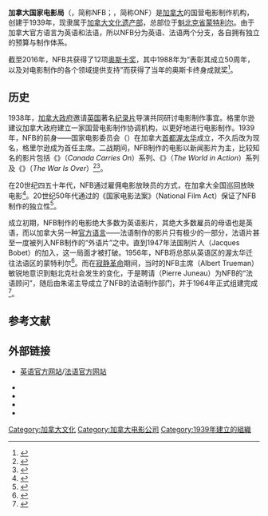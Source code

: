 {{NoteTA
| G1 = TO
| G2 = PP
}}{{Expand English|National Film Board of Canada|date=2016年6月}}
{{Infobox organization
|name         = 加拿大国家电影局<br/>National Film Board of Canada <br/>{{lang|fr|Office national du film du Canada}}
|image        = NFB logo.svg
|image_border = 
|size         = 
|alt          = 
|caption      = 加拿大国家电影局的标志
|map          =
|msize        = 
|malt         = 
|mcaption     = 
|abbreviation = NFB、ONF
|motto        = 
|formation    = 1939
|extinction   = 
|type         = 国有机构
|status       = 
|purpose      = 电影制作
|headquarters = {{CAN}}魁北克省蒙特利尔
|region_served =
|membership   = 
|language     = 英语、法语
|leader_title = 主席
|leader_name  = {{tsl|en|Claude Joli-Coeur}}
|main_organ   = 
|parent_organization = 
|affiliations = 
|num_staff    = 
|num_volunteers =
|budget       = 
|website      = https://www.nfb.ca （英语）<br/>https://www.onf.ca （法语）
|remarks      =
}}
'''加拿大国家电影局'''（{{lang-en|National Film Board of Canada}}，简称NFB；{{lang-fr|Office national du film du Canada}}，简称ONF）是[[加拿大|加拿大]]的国营电影制作机构，创建于1939年，现隶属于[[加拿大文化遗产部|加拿大文化遗产部]]，总部位于[[魁北克省|魁北克省]][[蒙特利尔|蒙特利尔]]。由于加拿大官方语言为英语和法语，所以NFB分为英语、法语两个分支，各自拥有独立的预算与制作体系。

截至2016年，NFB共获得了12项[[奥斯卡奖|奥斯卡奖]]，其中1988年为“表彰其成立50周年，以及对电影制作的各个领域提供支持”而获得了当年的奥斯卡终身成就奖<ref name=honorary>{{cite web|url=http://www.oscars.org/press/pressreleases/1999/99.11.01.html|title=Academy to Celebrate National Film Board of Canada Anniversary|last=Unger|first=Leslie|publisher=Academy of Motion Picture Arts and Sciences|date=November 1, 1999|accessdate=August 30, 2006|archiveurl=https://web.archive.org/web/20070611150345/http://www.oscars.org/press/pressreleases/1999/99.11.01.html|archivedate=2007-06-11|dead-url=no}}</ref>。

==历史==
1938年，[[加拿大政府|加拿大政府]]邀请[[英国|英国]]著名[[纪录片|纪录片]]导演{{link-en|约翰·格里尔逊|John Grierson}}共同研讨电影制作事宜。格里尔逊建议加拿大政府建立一家国营电影制作协调机构，以更好地进行电影制作。1939年，NFB的前身——国家电影委员会（{{lang-en|National Film Commission}}）在加拿大[[首都|首都]][[渥太华|渥太华]]成立，不久后改为现名，格里尔逊成为首任主席。二战期间，NFB制作的电影以新闻影片为主，比较知名的影片包括《{{link-en|加拿大前进|Canada Carries On}}》（''Canada Carries On''）系列、《{{link-en|世界在行动|The World in Action}}》（''The World in Action''）系列及《{{link-en|战争结束|The War Is Over (1945 film)}}》（''The War Is Over''）<ref name="CFE">{{cite web|url=http://www.filmreferencelibrary.ca/index.asp?layid=44&csid1=615&navid=66|title=Canada Carries On|last=Morris|first=Peter|work=Canadian Film Encyclopedia|publisher=Film Reference Library|accessdate=October 17, 2009|archive-date=2009-02-26|archive-url=https://web.archive.org/web/20090226212750/http://www.filmreferencelibrary.ca/index.asp?layid=44|dead-url=yes}}</ref><ref name="Ohayon2">{{cite web|url=http://blog.nfb.ca/2009/09/30/propaganda-cinema-the-world-in-action/|title=Propaganda Cinema at the NFB – The World in Action|last=Ohayon|first=Albert|date=September 30, 2009|work=NFB.ca|publisher=National Film Board of Canada|accessdate=October 19, 2009|archive-date=2011-03-03|archive-url=https://web.archive.org/web/20110303145620/http://blog.nfb.ca/2009/09/30/propaganda-cinema-the-world-in-action/|dead-url=no}}</ref>。

在20世纪四五十年代，NFB通过雇佣电影放映员的方式，在加拿大全国巡回放映电影<ref>{{cite web|url=http://www.nfb.ca/film/movie_showman/|title=Movie Showman|last=Spak|first=Harvey|work=NFB.ca|publisher=National Film Board of Canada|accessdate=February 17, 2009|archive-date=2016-05-08|archive-url=https://web.archive.org/web/20160508031947/http://www.nfb.ca/film/movie_showman|dead-url=no}}</ref>。20世纪50年代通过的《国家电影法案》（National Film Act）保证了NFB制作的独立性<ref name=filmact>{{cite web|url=http://www.thecanadianencyclopedia.com/index.cfm?PgNm=TCE&Params=U1ARTU0002538|title=National Film Board of Canada/Office national du film du Canada|work=The Canadian Encyclopedia|publisher=Historica Foundation of Canada|accessdate=August 30, 2006|archive-date=2006-08-29|archive-url=https://web.archive.org/web/20060829025137/http://www.thecanadianencyclopedia.com/index.cfm?PgNm=TCE&Params=U1ARTU0002538|dead-url=no}}</ref>。

成立初期，NFB制作的电影绝大多数为英语影片，其绝大多数雇员的母语也是英语，而以加拿大另一种[[官方语言|官方语言]]——法语制作的影片只有极少的一部分，法语片甚至一度被列入NFB制作的“外语片”之中。直到1947年法国制片人{{link-en|雅各布·波贝|Jacques Bobet}}（Jacques Bobet）的加入，这一局面才被打破。1956年，NFB将总部从英语区的渥太华迁往法语区的蒙特利尔<ref name="Bobet NFB">{{cite web | url=http://onf-nfb.gc.ca/eng/portraits/260/ | title=Bobet Jacques | publisher=National Film Board of Canada | work=NFB PROFILES | accessdate=April 29, 2012 | deadurl=yes | archiveurl=https://web.archive.org/web/20121018070118/http://www.onf-nfb.gc.ca/eng/portraits/260/ | archivedate=2012年10月18日 }}</ref>。而在[[寂静革命|寂静革命]]期间，当时的NFB主席{{link-en|阿尔伯特·特鲁曼|Albert Trueman}}（Albert Trueman）敏锐地意识到魁北克社会发生的变化，于是聘请{{link-en|皮埃尔·朱诺|Pierre Juneau}}（Pierre Juneau）为NFB的“法语顾问”，随后由朱诺主导成立了NFB的法语制作部门，并于1964年正式组建完成<ref name="Interest">{{cite book | url=https://books.google.com/books?id=gM2j0CN64isC&pg=PA355&dq=Jacques+Bobet&hl=en&sa=X&ei=AdKhT8jMNdGcgQeNyZjfCA&ved=0CFAQ6AEwBA#v=onepage&q=Jacques%20Bobet&f=false | title=In the National Interest: A Chronicle of the National Film Board of Canada from 1949–1989 | publisher=University of Toronto Press | year=1991 | accessdate=May 2, 2012 | author=Evans, Gary | pages=34–35 | ISBN=0-8020-2784-9 | archive-date=2016-05-09 | archive-url=https://web.archive.org/web/20160509024750/https://books.google.com/books?id=gM2j0CN64isC&pg=PA355&dq=Jacques+Bobet&hl=en&sa=X&ei=AdKhT8jMNdGcgQeNyZjfCA&ved=0CFAQ6AEwBA#v=onepage&q=Jacques%20Bobet&f=false | dead-url=no }}</ref>。

==参考文献==
{{reflist}}

==外部链接==
*[https://www.nfb.ca/ 英语官方网站]{{Wayback|url=https://www.nfb.ca/ |date=20160612170805 }}/[https://www.onf.ca/ 法语官方网站]{{Wayback|url=https://www.onf.ca/ |date=20160612170805 }}

*{{Twitter|thenfb|https://www.nfb.ca/}}
*{{Facebook|nfb.ca|NFB}}
*{{YouTube|user=nfb|NFB}}
*{{Instagram|onf_nfb|National Film Board of Canada // Office national du film du Canada}}

[[Category:加拿大文化|Category:加拿大文化]]
[[Category:加拿大电影公司|Category:加拿大电影公司]]
[[Category:1939年建立的組織|Category:1939年建立的組織]]